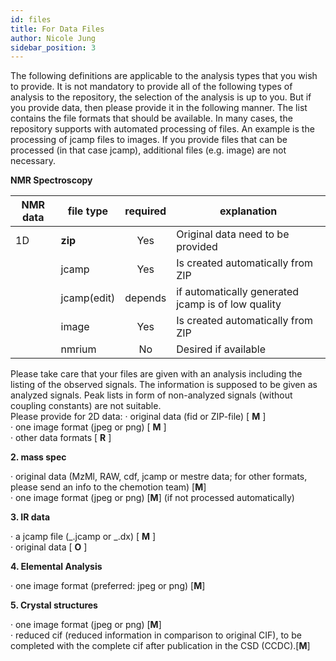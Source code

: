 ```yaml
---
id: files
title: For Data Files
author: Nicole Jung
sidebar_position: 3
---
```


The following definitions are applicable to the analysis types that you wish to provide. It is not mandatory to provide all of the following types of analysis to the repository, the selection of the analysis is up to you. But if you provide data, then please provide it in the following manner.
The list contains the file formats that should be available. In many cases, the repository supports with automated processing of files. An example is the processing of jcamp files to images. If you provide files that can be processed (in that case jcamp), additional files (e.g. image) are not necessary. <!--truncate-->

**NMR Spectroscopy**

| NMR data | file type   | required | explanation                                        |
| -------- | ----------- | :------: | -------------------------------------------------- |
| 1D       | **zip**     |   Yes    | Original data need to be provided                  |
|          | jcamp       |   Yes    | Is created automatically from ZIP                  |
|          | jcamp(edit) | depends  | if automatically generated jcamp is of low quality |
|          | image       |   Yes    | Is created automatically from ZIP                  |
|          | nmrium      |    No    | Desired if available                               |

Please take care that your files are given with an analysis including the listing of the observed signals. The information is supposed to be given as analyzed signals. Peak lists in form of non-analyzed signals (without coupling constants) are not suitable.  
Please provide for 2D data:
· original data (fid or ZIP-file) [ **M** ]  
· one image format (jpeg or png) [ **M** ]  
· other data formats [ **R** ]

**2. mass spec**

· original data (MzMl, RAW, cdf, jcamp or mestre data; for other formats, please send an info to the chemotion team) [**M**]  
· one image format (jpeg or png) [**M**] (if not processed automatically)

**3. IR data**

· a jcamp file (_.jcamp or _.dx) [ **M** ]  
· original data [ **O** ]

**4. Elemental Analysis**

· one image format (preferred: jpeg or png) [**M**]

**5. Crystal structures**

· one image format (jpeg or png) [**M**]  
· reduced cif (reduced information in comparison to original CIF), to be completed with the complete cif after publication in the CSD (CCDC).[**M**]
